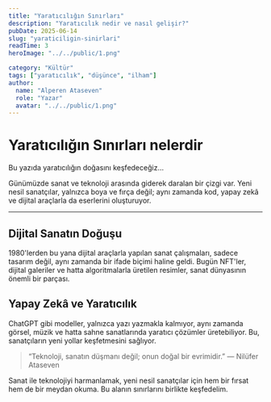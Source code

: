 ```yaml
---
title: "Yaratıcılığın Sınırları"
description: "Yaratıcılık nedir ve nasıl gelişir?"
pubDate: 2025-06-14
slug: "yaraticiligin-sinirlari"
readTime: 3
heroImage: "../../public/1.png"

category: "Kültür"
tags: ["yaratıcılık", "düşünce", "ilham"]
author:
  name: "Alperen Ataseven"
  role: "Yazar"
  avatar: "../../public/1.png"
---
```


# Yaratıcılığın Sınırları nelerdir

Bu yazıda yaratıcılığın doğasını keşfedeceğiz...

Günümüzde sanat ve teknoloji arasında giderek daralan bir çizgi var. Yeni nesil sanatçılar, yalnızca boya ve fırça değil; aynı zamanda kod, yapay zekâ ve dijital araçlarla da eserlerini oluşturuyor.

---

## Dijital Sanatın Doğuşu

1980'lerden bu yana dijital araçlarla yapılan sanat çalışmaları, sadece tasarım değil, aynı zamanda bir ifade biçimi haline geldi. Bugün NFT'ler, dijital galeriler ve hatta algoritmalarla üretilen resimler, sanat dünyasının önemli bir parçası.

## Yapay Zekâ ve Yaratıcılık

ChatGPT gibi modeller, yalnızca yazı yazmakla kalmıyor, aynı zamanda görsel, müzik ve hatta sahne sanatlarında yaratıcı çözümler üretebiliyor. Bu, sanatçıların yeni yollar keşfetmesini sağlıyor.

> “Teknoloji, sanatın düşmanı değil; onun doğal bir evrimidir.” — Nilüfer Ataseven

Sanat ile teknolojiyi harmanlamak, yeni nesil sanatçılar için hem bir fırsat hem de bir meydan okuma. Bu alanın sınırlarını birlikte keşfedelim.
